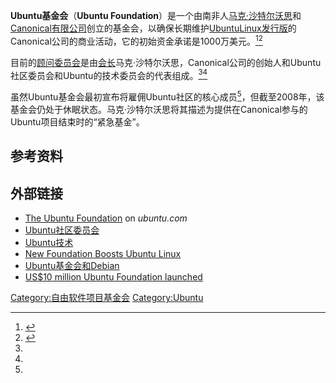 {{noteTA|G1=IT}}
{{Infobox Non-profit
| Non-profit_name   = Ubuntu基金会
| Non-profit_logo   =
| Non-profit_type   =
| founded_date      = {{start date|2005|07|01}}<ref name="mailingListAnnounce" />
| founder           = [[马克·沙特尔沃思|马克·沙特尔沃思]]和[[Canonical有限公司|Canonical有限公司]]<ref name="mailingListAnnounce" />
| location          = <!-- this parameter modifies "Headquarters" -->
| origins           =
| key_people        = 马克·沙特尔沃思, Benjamin Mako Hill,<ref>{{cite web|url=http://wikimediafoundation.org/wiki/Advisory_Board#Benjamin_Mako_Hill|title=Advisory Board|publisher=Wikimedia Foundation|quote=Benjamin Mako Hill … is on the boards of Software Freedom International, the Free Software Foundation, and the Ubuntu Foundation.|accessdate=7 March 2013|archive-date=2013-09-28|archive-url=https://web.archive.org/web/20130928081131/http://wikimediafoundation.org/wiki/Advisory_Board#Benjamin_Mako_Hill|dead-url=no}}</ref> Colin Watson, James Troup<ref name="mailingListAnnounce" />
| area_served       =
| product           =
| focus             =
| method            =
| revenue           =
| endowment         =
| num_volunteers    =
| num_employees     =
| num_members       =
| subsid            =
| owner             =
| Non-profit_slogan =
| homepage          =
| dissolved         =
| footnotes         =
}}
'''Ubuntu基金会'''（'''Ubuntu Foundation'''）是一个由南非人[[马克·沙特尔沃思|马克·沙特尔沃思]]和[[Canonical有限公司|Canonical有限公司]]创立的{{link-en|目的信托|purpose trust}}基金会，以确保长期维护[[Ubuntu|Ubuntu]][[Linux发行版|Linux发行版]]的Canonical公司的商业活动，它的初始资金承诺是1000万美元。<ref name="mailingListAnnounce">{{cite mailing list |url=https://lists.ubuntu.com/archives/ubuntu-announce/2005-July/000025.html |title=Announcing Launch of ($10m) Ubuntu Foundation |mailinglist=ubuntu-announce |last=Hill |first=Benjamin Mako |accessdate=August 31, 2010 |archive-date=2016-03-03 |archive-url=https://web.archive.org/web/20160303203618/https://lists.ubuntu.com/archives/ubuntu-announce/2005-July/000025.html |dead-url=no }}</ref><ref name="blogPost">{{cite web |url=http://www.ubuntu.com/news/UbuntuFoundation |title=New Ubuntu Foundation Announced |accessdate=August 31, 2010 |publisher=Canonical Ltd. |deadurl=yes |archiveurl=https://web.archive.org/web/20141125083254/http://www.ubuntu.com/news/UbuntuFoundation |archivedate=2014年11月25日 }}</ref>

目前的[[顾问委员会|顾问委员会]]是由[[会长|会长]]马克·沙特尔沃思，Canonical公司的创始人和Ubuntu社区委员会和Ubuntu的技术委员会的代表组成。<ref name="mailingListAnnounce" /><ref name="blogPost" />

虽然Ubuntu基金会最初宣布将雇佣Ubuntu社区的核心成员<ref name="blogPost" />，但截至2008年，该基金会仍处于休眠状态。马克·沙特尔沃思将其描述为提供在Canonical参与的Ubuntu项目结束时的“紧急基金”。

==参考资料==
{{Portal|Free software}}
{{reflist}}

==外部链接==
*[https://web.archive.org/web/20100513091906/http://www.ubuntu.com/community/ubuntustory/foundation The Ubuntu Foundation] on ''ubuntu.com''
*[https://web.archive.org/web/20100513121456/http://www.ubuntu.com/community/processes/council Ubuntu社区委员会]
*[https://web.archive.org/web/20060318223706/http://www.ubuntu.com/community/processes/techboard Ubuntu技术]
*[http://www.eweek.com/c/a/Linux-and-Open-Source/New-Foundation-Boosts-Ubuntu-Linux/ New Foundation Boosts Ubuntu Linux]
*[http://blogs.zdnet.com/open-source/?p=373 Ubuntu基金会和Debian]{{Wayback|url=http://blogs.zdnet.com/open-source/?p=373 |date=20090823072839 }}
*[http://distrowatch.com/weekly.php?issue=20050711 US$10 million Ubuntu Foundation launched] {{Wayback|url=http://distrowatch.com/weekly.php?issue=20050711 |date=20210507050748 }}

{{Ubuntu}}
{{FOSS}}

[[Category:自由软件项目基金会|Category:自由软件项目基金会]]
[[Category:Ubuntu|Category:Ubuntu]]